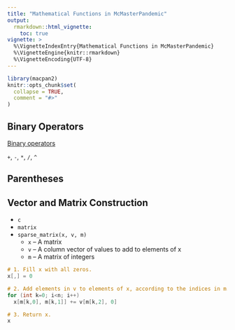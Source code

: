 ```yaml
---
title: "Mathematical Functions in McMasterPandemic"
output: 
  rmarkdown::html_vignette:
    toc: true
vignette: >
  %\VignetteIndexEntry{Mathematical Functions in McMasterPandemic}
  %\VignetteEngine{knitr::rmarkdown}
  %\VignetteEncoding{UTF-8}
---
```


```r
library(macpan2)
knitr::opts_chunk$set(
  collapse = TRUE,
  comment = "#>"
)
```


## Binary Operators

[Binary operators](https://canmod.net/misc/elementwise_binary_operators)

`+`, `-`, `*`, `/`, `^`

## Parentheses

## Vector and Matrix Construction

* `c`
* `matrix`
* `sparse_matrix(x, v, m)`
    * `x` -- A matrix
    * `v` -- A column vector of values to add to elements of x
    * `m` -- A matrix of integers

```cpp
# 1. Fill x with all zeros.
x[,] = 0

# 2. Add elements in v to elements of x, according to the indices in m.
for (int k=0; i<n; i++)
  x[m[k,0], m[k,1]] += v[m[k,2], 0]

# 3. Return x.
x
```

